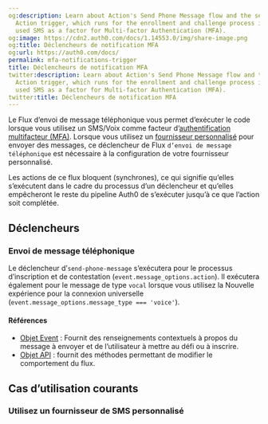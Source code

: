 ```yaml
---
og:description: Learn about Action's Send Phone Message flow and the send-phone-message
  Action trigger, which runs for the enrollment and challenge process if you have
  used SMS as a factor for Multi-factor Authentication (MFA).
og:image: https://cdn2.auth0.com/docs/1.14553.0/img/share-image.png
og:title: Déclencheurs de notification MFA
og:url: https://auth0.com/docs/
permalink: mfa-notifications-trigger
title: Déclencheurs de notification MFA
twitter:description: Learn about Action's Send Phone Message flow and the send-phone-message
  Action trigger, which runs for the enrollment and challenge process if you have
  used SMS as a factor for Multi-factor Authentication (MFA).
twitter:title: Déclencheurs de notification MFA
---
```


Le Flux d’envoi de message téléphonique vous permet d’exécuter le code lorsque vous utilisez un SMS/Voix comme facteur d’[authentification multifacteur (MFA)](/mfa).  Lorsque vous utilisez un [fournisseur personnalisé](/secure/multi-factor-authentication/multi-factor-authentication-factors/configure-sms-voice-notifications-mfa#custom-phone-messaging-providers) pour envoyer des messages, ce déclencheur de Flux `d’envoi de message téléphonique` est nécessaire à la configuration de votre fournisseur personnalisé.

Les actions de ce flux bloquent (synchrones), ce qui signifie qu’elles s’exécutent dans le cadre du processus d’un déclencheur et qu’elles empêcheront le reste du pipeline Auth0 de s’exécuter jusqu’à ce que l’action soit complétée.

## Déclencheurs

### Envoi de message téléphonique

Le déclencheur d’`send-phone-message` s’exécutera pour le processus d’inscription et de contestation (`event.message_options.action`). Il exécutera également pour le message de type `vocal` lorsque vous utilisez la Nouvelle expérience pour la connexion universelle (`event.message_options.message_type === 'voice'`).

#### Références

* [Objet Event](/actions/explore-triggers/mfa-notifications-trigger/send-phone-message-event-object) : Fournit des renseignements contextuels à propos du message à envoyer et de l’utilisateur à mettre au défi ou à inscrire.
* [Objet API](/actions/explore-triggers/mfa-notifications-trigger/send-phone-message-api-object) : fournit des méthodes permettant de modifier le comportement du flux.

## Cas d’utilisation courants

### Utilisez un fournisseur de SMS personnalisé